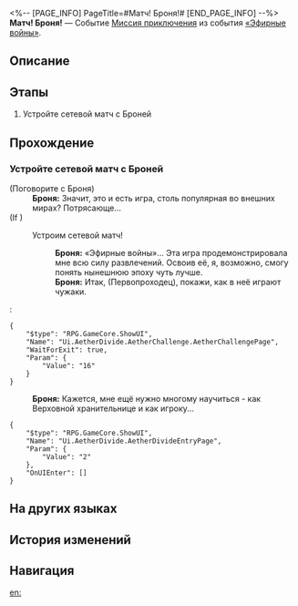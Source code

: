 <%-- [PAGE_INFO]
PageTitle=#Матч! Броня!#
[END_PAGE_INFO] --%>
{{Дополнить|Диалоги.}}
{{Миссия Инфобокс
|id              = 8014136
|Название        = 
|Изображение     = Миссия Матч! Броня!.png
|Тип             = Миссия приключения
|Событие         = «Эфирные войны»
|Глава           = 
|Условия         = 
* Завершена [[Миссия приключения]] «[[Матч! Арлан!]]»
* Завершена [[Миссия приключения]] «[[Матч! Аста!]]»
* Завершена [[Миссия приключения]] «[[Матч! Дитин!]]»
* Завершена [[Миссия приключения]] «[[Матч! Яньцин!]]»
|Персонажи       = Броня; Первопроходец
|СтартЛокация    = [[Ярило-VI]] — [[Административный район]]
|Мир             = Ярило-VI
|Предыдущая      = Матч! Яньцин!
|Следующая       = 
|Награды         = 
}}
'''Матч! Броня!''' — Событие [[Миссия приключения]] из события [[«Эфирные войны»]].

==Описание==
{{Описание|<!--официальное описание из Перекрёстка судеб-->}}

==Этапы==
# Устройте сетевой матч с Броней

==Прохождение==
{{Дополнить}}
===Устройте сетевой матч с Броней===
{{Описание миссии|тип=Миссия приключения|локация=Административный район|Основная игровая механика «Эфирных войн» - матчи. Бросьте вызов разным игрокам и покажите свою истинную силу!}}
{{Диалог Начало}}

;(Поговорите с Броня)
:'''Броня:''' Значит, это и есть игра, столь популярная во внешних мирах? Потрясающе...
;(If )
:{{Диалог|undefined}} Устроим сетевой матч!
::'''Броня:''' «Эфирные войны»... Эта игра продемонстрировала мне всю силу развлечений. Освоив её, я, возможно, смогу понять нынешнюю эпоху чуть лучше.
::'''Броня:''' Итак, (Первопроходец), покажи, как в неё играют чужаки.
:<pre>{
	"$type": "RPG.GameCore.ShowUI",
	"Name": "Ui.AetherDivide.AetherChallenge.AetherChallengePage",
	"WaitForExit": true,
	"Param": {
		"Value": "16"
	}
}</pre>
:'''Броня:''' Кажется, мне ещё нужно многому научиться - как Верховной хранительнице и как игроку...
<pre>{
	"$type": "RPG.GameCore.ShowUI",
	"Name": "Ui.AetherDivide.AetherDivideEntryPage",
	"Param": {
		"Value": "2"
	},
	"OnUIEnter": []
}</pre>
{{Диалог Конец}}

==На других языках==
{{На других языках
|en   = Hyperlink Match, Bronya!
|zhs  = 超链接对决！布洛妮娅
|zht  = 超連結對決！布洛妮婭
|ja   = ハイパーリンクバトル！ブローニャ
|ko   = 하이퍼링크 대결! 브로냐
|es   = Enfrentamiento de hipervínculos: Bronya
|fr   = Combat hyperlink&nbsp;: Bronya&nbsp;!
|ru   = Матч! Броня!
|th   = ประลองไฮเปอร์ลิงก์กับ Bronya!
|vi   = Quyết Đấu Siêu Liên Kết! Bronya
|de   = Hyperlinkmatch, Bronya!
|id   = Duel Hyperlink, Bronya!
|pt   = Batalha de Hyperlink, Bronya!
}}

==История изменений==
{{История изменений|3.5}}

==Навигация==
{{Миссия приключения Навбокс|Глава }}

[[en:]]

